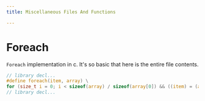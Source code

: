 ```yaml
---
title: Miscellaneous Files And Functions

---
```


# Foreach
`Foreach` implementation in c. It's so basic that here is the entire file contents.
```c
// library decl...
#define foreach(item, array) \
for (size_t i = 0; i < sizeof(array) / sizeof(array[0]) && ((item) = (array)[i], 1); ++i)
// library decl...
```
